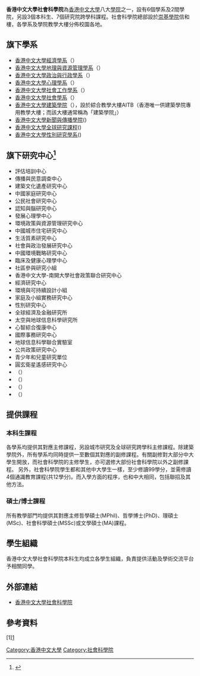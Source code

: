 {{University
|name            =香港中文大學社會科學院
|native_name     =Faculty of Social Science, <br>The Chinese University of Hong Kong
|latin_name      =
|image           = 
|motto           =
|established     = 1974年
|type            = 政府資助 / 附屬學院
|endowment       =
|faculty         =
|dean            =[[趙志裕|趙志裕]][[教授|教授]]
|students        =
|undergrad       = 1704人
|postgrad        = 1838人
|doctoral        =
|city            =
|state           = [[香港|香港]]
|country         = 
|campus          = 郊區
|mascot          =
|religion        =
|affiliations    = [[香港中文大學|香港中文大學]]
|footnotes       =
|website         = http://socsc.cuhk.edu.hk/tc/
|address         = [[沙田區|沙田區]]
|telephone       = +852 3943 4096 
|coor            =
|logo            = 
}}

'''香港中文大學社會科學院'''為[[香港中文大學|香港中文大學]]八大[[學院_(大學)|學院]]之一，設有6個學系及2間學院，另設3個本科生、7個研究院跨學科課程。社會科學院總部設於[[崇基學院|崇基學院]]信和樓，各學系及學院教學大樓分佈校園各地。

==旗下學系==
*[[香港中文大學經濟學系|香港中文大學經濟學系]]（{{lang|en|ECON, Economics}}）
*[[香港中文大學地理與資源管理學系|香港中文大學地理與資源管理學系]]（{{lang|en|GRMD, Geography and Resource Management}}）
*[[香港中文大學政治與行政學系|香港中文大學政治與行政學系]]（{{lang|en|GPAD, Government and Public Administration}}）
*[[香港中文大學心理學系|香港中文大學心理學系]]（{{lang|en|PSYC, Psychology}}）
*[[香港中文大學社會工作學系|香港中文大學社會工作學系]]（{{lang|en|SOWK, Social Work}}）
*[[香港中文大學社會學系|香港中文大學社會學系]]（{{lang|en|SOCI, Sociology}}）
*[[香港中文大學建築學院|香港中文大學建築學院]]（{{lang|en|ARCH, Architecture}}），設於綜合教學大樓AITB（香港唯一供建築學院專用教學大樓；而該大樓通常稱為「建築學院」）
*[[香港中文大學新聞與傳播學院|香港中文大學新聞與傳播學院]]({{lang|en|COMM, Journalism and Communciation}})
*[[香港中文大學全球研究課程|香港中文大學全球研究課程]]({{lang|en|GLSD, Global Studies}})
*[[香港中文大學性別研究學系|香港中文大學性別研究學系]]({{lang|en|GDRS, Gender Studies}})

==旗下研究中心<ref>{{Cite web |url=http://www5.cuhk.edu.hk/ssc/index.php?option=com_content&view=article&id=40&Itemid=24&lang=zh |title=存档副本 |accessdate=2013-04-01 |archive-date=2013-12-28 |archive-url=https://web.archive.org/web/20131228133844/http://www5.cuhk.edu.hk/ssc/index.php?option=com_content&view=article&id=40&Itemid=24&lang=zh |dead-url=no }}</ref>==
*評估培訓中心
*傳播與民意調查中心
*建築文化遺產研究中心
*中國家庭研究中心
*公民社會研究中心
*認知與腦研究中心
*發展心理學中心
*環境政策與資源管理研究中心
*中國城市住宅研究中心 
*生活質素研究中心
*社會與政治發展研究中心
*中國環境戰略研究中心
*臨床及健康心理學中心
*社區參與研究小組
*香港中文大學-南開大學社會政策聯合研究中心
*經濟研究中心
*環境與可持續設計小組
*家庭及小組實務研究中心
*性別研究中心
*全球經濟及金融研究所
*太空與地球信息科學研究所
*心智綜合復康中心
*國際事務研究中心
*地球信息科學聯合實驗室
*公共政策研究中心
*青少年和兒童研究單位
*圓玄衛星遙感研究中心
*（{{lang|en|Social Indicators and Social Development of Hong Kong Programme}}）
*（{{lang|en|Social Work and Social Welfare in China Research Programme}}）
*（{{lang|en|South China Programme}}）
*（{{lang|en|Urban and Regional Development in Pacific Asia Programme}}）

==提供課程==
===本科生課程===
各學系均提供其對應主修課程，另設城市研究及全球研究跨學科主修課程。除建築學院外，所有學系均同時提供一至數個其對應的副修課程。有關副修對大部分中大學生開放，而社會科學院的主修學生，亦可選修大部份社會科學院以外之副修課程。
另外，社會科學院學生都和其他中大學生一樣，至少修讀99學分，並需修讀4個通識教育課程(共12學分)。而入學方面的程序，也和中大相同，包括聯招及其他方法。
===碩士/博士課程===
所有教學部門均提供其對應主修哲學碩士(MPhil)、哲學博士(PhD)、理碩士(MSc)、社會科學碩士(MSSc)或文學碩士(MA)課程。

==學生組織==
香港中文大學社會科學院本科生均成立各學生組織，負責提供活動及學術交流平台予相關同學。

==外部連結==
*[http://socsc.cuhk.edu.hk/tc/ 香港中文大學社會科學院] {{Wayback|url=http://socsc.cuhk.edu.hk/tc/ |date=20180601033023 }}

==參考資料==
<references>[1][http://www5.cuhk.edu.hk/ssc/index.php?option=com_content&view=article&id=40&Itemid=24&lang=zh] {{Wayback|url=http://www5.cuhk.edu.hk/ssc/index.php?option=com_content&view=article&id=40&Itemid=24&lang=zh |date=20131228133844 }}</references>
{{香港中文大學}}
[[Category:香港中文大學|Category:香港中文大學]]
[[Category:社會科學院|Category:社會科學院]]